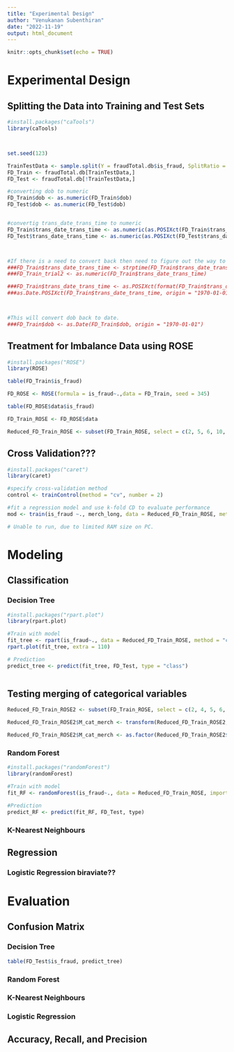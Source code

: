 ```yaml
---
title: "Experimental Design"
author: "Venukanan Subenthiran"
date: "2022-11-19"
output: html_document
---
```


```r
knitr::opts_chunk$set(echo = TRUE)
```

# Experimental Design

## Splitting the Data into Training and Test Sets

```r

#install.packages("caTools")
library(caTools)



set.seed(123)

TrainTestData <- sample.split(Y = fraudTotal.db$is_fraud, SplitRatio = 0.7)
FD_Train <- fraudTotal.db[TrainTestData,]
FD_Test <- fraudTotal.db[!TrainTestData,]

#converting dob to numeric
FD_Train$dob <- as.numeric(FD_Train$dob)
FD_Test$dob <- as.numeric(FD_Test$dob)


#convertig trans_date_trans_time to numeric
FD_Train$trans_date_trans_time <- as.numeric(as.POSIXct(FD_Train$trans_date_trans_time))
FD_Test$trans_date_trans_time <- as.numeric(as.POSIXct(FD_Test$trans_date_trans_time))



#If there is a need to convert back then need to figure out the way to do that.
###FD_Train$trans_date_trans_time <- strptime(FD_Train$trans_date_trans_time, format = "%Y%m%d %H:%M:%s")
###FD_Train_trial2 <- as.numeric(FD_Train$trans_date_trans_time)

###FD_Train$trans_date_trans_time <- as.POSIXct(format(FD_Train$trans_date_trans_time))
###as.Date.POSIXct(FD_Train$trans_date_trans_time, origin = "1970-01-01 00:00")



#This will convert dob back to date.
###FD_Train$dob <- as.Date(FD_Train$dob, origin = "1970-01-01")


```


## Treatment for Imbalance Data using ROSE
```r
#install.packages("ROSE")
library(ROSE)

table(FD_Train$is_fraud)

FD_ROSE <- ROSE(formula = is_fraud~.,data = FD_Train, seed = 345)

table(FD_ROSE$data$is_fraud)

FD_Train_ROSE <- FD_ROSE$data

Reduced_FD_Train_ROSE <- subset(FD_Train_ROSE, select = c(2, 5, 6, 10, 11, 13, 14, 18, 20, 22, 23))

```


## Cross Validation???
```r
#install.packages("caret")
library(caret)

#specify cross-validation method
control <- trainControl(method = "cv", number = 2)

#fit a regression model and use k-fold CD to evaluate performance
mod <- train(is_fraud ~., merch_long, data = Reduced_FD_Train_ROSE, method = "lm", trControl = control)

# Unable to run, due to limited RAM size on PC.
```



# Modeling

## Classification

### Decision Tree
```r
#install.packages("rpart.plot")
library(rpart.plot)

#Train with model
fit_tree <- rpart(is_fraud~., data = Reduced_FD_Train_ROSE, method = "class")
rpart.plot(fit_tree, extra = 110)

# Prediction
predict_tree <- predict(fit_tree, FD_Test, type = "class")



```
## Testing merging of categorical variables
```r

Reduced_FD_Train_ROSE2 <- subset(FD_Train_ROSE, select = c(2, 4, 5, 6, 10, 11, 13, 14, 18, 20, 22, 23))

Reduced_FD_Train_ROSE2$M_cat_merch <- transform(Reduced_FD_Train_ROSE2, newVar = paste(category, merchant))

Reduced_FD_Train_ROSE2$M_cat_merch <- as.factor(Reduced_FD_Train_ROSE2$M_cat_merch)
```




### Random Forest
```r
#install.packages("randomForest")
library(randomForest)

#Train with model
fit_RF <- randomForest(is_fraud~., data = Reduced_FD_Train_ROSE, importance = TRUE, proximity = TRUE)

#Prediction
predict_RF <- predict(fit_RF, FD_Test, type)

```


### K-Nearest Neighbours

## Regression

### Logistic Regression biraviate??

# Evaluation

## Confusion Matrix

### Decision Tree
```r
table(FD_Test$is_fraud, predict_tree)

```


### Random Forest

### K-Nearest Neighbours

### Logistic Regression

## Accuracy, Recall, and Precision
